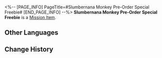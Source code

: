<%-- [PAGE_INFO]
PageTitle=#Slumbernana Monkey Pre-Order Special Freebie#
[END_PAGE_INFO] --%>
{{Item Infobox
|id          = 140512
|image       = Item Slumbernana Monkey Pre-Order Special Freebie.png{{subst:void|<!--$UPLOAD:<<SpriteOutput/ItemFigures/140512.png>-<Item Slumbernana Monkey Pre-Order Special Freebie.png>-<Item Icons>>-->}}
|type        = Mission Item
|invCategory = Missions
|rarity      = 3
|effect      = 
|description = A special freebie for pre-ordering Slumbernana Monkey dolls, showcasing sub-par quality. Once the dolls arrive, the monkey dolls will autonomously follow the signal from this freebie to reach its purchaser.
}}
{{Description|''"Why do we give a lousy doll to the buyers first, BananAdvisor?"<br />"1. To enhance the quality of the official doll.<br />2. To provide instant positive feedback upon their purchase.<br />3. To offer them a means to show off on social platforms before the goods arrive."''}}
'''Slumbernana Monkey Pre-Order Special Freebie''' is a [[Mission Item]].

==Other Languages==
{{Other Languages
|en   = Slumbernana Monkey Pre-Order Special Freebie
|zhs  = 睡蕉小猴玩偶预定特典
|zht  = 睡蕉小猴玩偶預訂特典
|ja   = バナーネモンキーぬいぐるみ予約特典
|ko   = 졸리나나 원숭이 인형 예약 특전
|es   = Regalo de reserva del Monito Duermeplátano
|fr   = Peluche de précommande du Singe Somno-banane
|ru   = Особая кукла Баюнановой обезьянки за предзаказ
|th   = ของแถมการพรีออเดอร์ตุ๊กตาเจ้าจ๋อ
|vi   = Quà Tặng Đặt Trước Khỉ Ngủ Say Chúi
|de   = „Schlafender Bananenaffe“-Puppe – Sonderausgabe der Vorbestellung
|id   = Bonus Pemesanan Slumbernana Monkey
|pt   = Brinde Especial de Pré-Venda do Macaco Dormebanana
}}

==Change History==
{{Change History|2.6}}